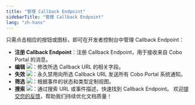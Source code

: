```yaml
---
title: "管理 Callback Endpoint"
sidebarTitle: "管理 Callback Endpoint"
lang: "zh-hans"
---
```


只需点击相应的按钮或图标，即可在开发者控制台中管理 Callback Endpoint：

- **注册 Callback Endpoint**：注册 Callback Endpoint，用于接收来自 Cobo Portal 的消息。
- **编辑** <img src="/cn/images/developer-console/icon_edit.svg" className="icon"></img>：修改所选 Callback URL 的相关字段。
- **失效** <img src="/cn/images/developer-console/icon_revoke.svg" className="icon"></img>：永久禁用向所选 Callback URL 发送所有 Cobo Portal 系统通知。
- **筛选** <img src="/cn/images/developer-console/icon_filter.svg" className="icon"></img>：根据事件的状态和类型定制视图。
- **搜索** <img src="/cn/images/developer-console/icon_search.svg" className="icon"></img>：通过搜索 URL 或事件描述，快速找到 Callback Endpoint。
<Tip>欢迎[提交您的反馈](https://forms.zohopublic.com/cobo/form/DocumentFeedbackForm/formperma/QvLOhxJv1_JMsJ-1dleZ8Itb_7rzN-LtgvsDdxosoVI?referrername=manuals)，帮助我们持续优化文档质量！</Tip>